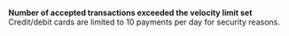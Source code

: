   
<Card title="008505" href="/development-ressources/errors/codes/008505">  

 **Number of accepted transactions exceeded the velocity limit set**  
 Credit/debit cards are limited to 10 payments per day for security reasons.  

</Card>